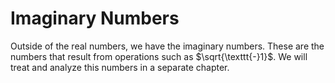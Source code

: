 # Imaginary Numbers

Outside of the real numbers, we have the imaginary numbers. These are the
numbers that result from operations such as $\sqrt{\texttt{-}1}$. We will
treat and analyze this numbers in a separate chapter.
